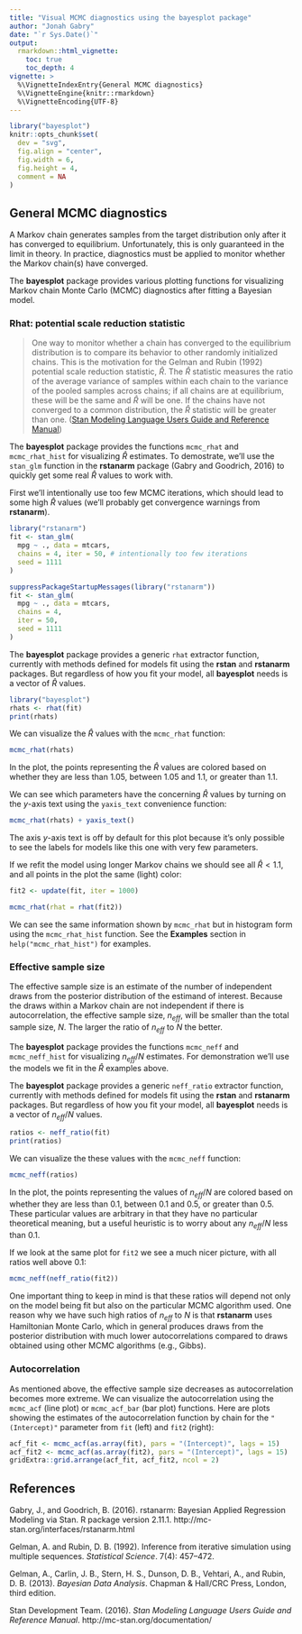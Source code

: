 ```yaml
---
title: "Visual MCMC diagnostics using the bayesplot package"
author: "Jonah Gabry"
date: "`r Sys.Date()`"
output: 
  rmarkdown::html_vignette:
    toc: true
    toc_depth: 4
vignette: >
  %\VignetteIndexEntry{General MCMC diagnostics}
  %\VignetteEngine{knitr::rmarkdown}
  %\VignetteEncoding{UTF-8}
---
```


```r
library("bayesplot")
knitr::opts_chunk$set(
  dev = "svg",
  fig.align = "center",
  fig.width = 6,
  fig.height = 4,
  comment = NA
)
```

## General MCMC diagnostics

A Markov chain generates samples from the target distribution only after it has
converged to equilibrium. Unfortunately, this is only guaranteed in the limit
in theory. In practice, diagnostics must be applied to monitor whether the
Markov chain(s) have converged.

The __bayesplot__ package provides various plotting functions for visualizing 
Markov chain Monte Carlo (MCMC) diagnostics after fitting a Bayesian model.

### Rhat: potential scale reduction statistic

> One way to monitor whether a chain has converged to the equilibrium distribution
is to compare its behavior to other randomly initialized chains. This is the 
motivation for the Gelman and Rubin (1992) potential scale reduction statistic, 
$\hat{R}$. The $\hat{R}$ statistic measures the ratio of the average variance of
samples within each chain to the variance of the pooled samples across chains;
if all chains are at equilibrium, these will be the same and $\hat{R}$ will be
one. If the chains have not converged to a common distribution, the $\hat{R}$
statistic will be greater than one. ([Stan Modeling Language Users Guide and Reference Manual](http://mc-stan.org/documentation/))

The **bayesplot** package provides the functions `mcmc_rhat` and 
`mcmc_rhat_hist` for visualizing $\hat{R}$ estimates. To demostrate, we'll use
the `stan_glm` function in the **rstanarm** package (Gabry and Goodrich, 2016)
to quickly get some real $\hat{R}$ values to work with.

First we'll intentionally use too few MCMC iterations, which should 
lead to some high $\hat{R}$ values (we'll probably get convergence
warnings from **rstanarm**).

```r
library("rstanarm")
fit <- stan_glm(
  mpg ~ ., data = mtcars, 
  chains = 4, iter = 50, # intentionally too few iterations
  seed = 1111
)
```

```r
suppressPackageStartupMessages(library("rstanarm"))
fit <- stan_glm(
  mpg ~ ., data = mtcars, 
  chains = 4, 
  iter = 50,
  seed = 1111
)
```

The **bayesplot** package provides a generic `rhat` extractor function, 
currently with methods defined for models fit using the **rstan** and
**rstanarm** packages. But regardless of how you fit your model, all 
**bayesplot** needs is a vector of $\hat{R}$ values.

```r
library("bayesplot")
rhats <- rhat(fit)
print(rhats)
```

We can visualize the $\hat{R}$ values with the `mcmc_rhat` function:

```r
mcmc_rhat(rhats)
```

In the plot, the points representing the $\hat{R}$ values are colored based on
whether they are less than $1.05$, between $1.05$ and $1.1$, or greater than
$1.1$.

We can see which parameters have the concerning $\hat{R}$ values by turning
on the $y$-axis text using the `yaxis_text` convenience function:

```r
mcmc_rhat(rhats) + yaxis_text()
```

The axis $y$-axis text is off by default for this plot because it's only 
possible to see the labels for models like this one with very few parameters.

If we refit the model using longer Markov chains we should see all $\hat{R} <
1.1$, and all points in the plot the same (light) color:

```r
fit2 <- update(fit, iter = 1000)

mcmc_rhat(rhat = rhat(fit2))
```

We can see the same information shown by `mcmc_rhat` but in histogram form using
the `mcmc_rhat_hist` function. See the **Examples** section in
`help("mcmc_rhat_hist")` for examples.


### Effective sample size

The effective sample size is an estimate of the number of 
independent draws from the posterior distribution of the estimand of interest. 
Because the draws within a Markov chain are not independent if there is
autocorrelation, the effective sample size, $n_{eff}$, will be smaller than the total sample size, $N$. The larger the ratio of $n_{eff}$ to $N$ the better.

The **bayesplot** package provides the functions `mcmc_neff` and
`mcmc_neff_hist` for visualizing $n_{eff}/N$ estimates. For demonstration we'll use the models we fit in the $\hat{R}$ examples above.

The **bayesplot** package provides a generic `neff_ratio` extractor function, 
currently with methods defined for models fit using the **rstan** and
**rstanarm** packages. But regardless of how you fit your model, all 
**bayesplot** needs is a vector of $n_{eff}/N$ values.

```r
ratios <- neff_ratio(fit)
print(ratios)
```

We can visualize the these values with the `mcmc_neff` function:

```r
mcmc_neff(ratios)
```

In the plot, the points representing the values of $n_{eff}/N$ are colored based
on whether they are less than $0.1$, between $0.1$ and $0.5$, or greater than 
$0.5$. These particular values are arbitrary in that they have no particular
theoretical meaning, but a useful heuristic is to worry about any $n_{eff}/N$
less than $0.1$.

If we look at the same plot for `fit2` we see a much nicer picture, with 
all ratios well above $0.1$:

```r
mcmc_neff(neff_ratio(fit2))
```

One important thing to keep in mind is that these ratios will depend not only on
the model being fit but also on the particular MCMC algorithm used. One reason
why we have such high ratios of $n_{eff}$ to $N$ is that **rstanarm** uses
Hamiltonian Monte Carlo, which in general produces draws from the posterior
distribution with much lower autocorrelations compared to draws obtained using
other MCMC algorithms (e.g., Gibbs).


### Autocorrelation

As mentioned above, the effective sample size decreases as autocorrelation
becomes more extreme. We can visualize the autocorrelation using the 
`mcmc_acf` (line plot) or `mcmc_acf_bar` (bar plot) functions. Here are
plots showing the estimates of the autocorrelation function by chain for the 
`"(Intercept)"` parameter from `fit` (left) and `fit2` (right):

```r
acf_fit <- mcmc_acf(as.array(fit), pars = "(Intercept)", lags = 15)
acf_fit2 <- mcmc_acf(as.array(fit2), pars = "(Intercept)", lags = 15)
gridExtra::grid.arrange(acf_fit, acf_fit2, ncol = 2)
```


## References

Gabry, J., and Goodrich, B. (2016). rstanarm: Bayesian Applied Regression 
Modeling via Stan. R package version 2.11.1.
http://mc-stan.org/interfaces/rstanarm.html

Gelman, A. and Rubin, D. B. (1992). Inference from iterative simulation using
multiple sequences. *Statistical Science*. 7(4): 457--472.

Gelman, A., Carlin, J. B., Stern, H. S., Dunson, D. B., Vehtari, A., and
Rubin, D. B. (2013). *Bayesian Data Analysis*. Chapman & Hall/CRC Press, London,
third edition.

Stan Development Team. (2016). *Stan Modeling Language Users
Guide and Reference Manual*. http://mc-stan.org/documentation/

